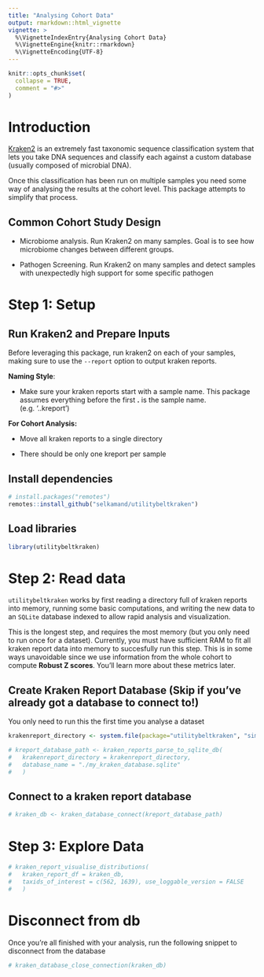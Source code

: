 ```yaml
---
title: "Analysing Cohort Data"
output: rmarkdown::html_vignette
vignette: >
  %\VignetteIndexEntry{Analysing Cohort Data}
  %\VignetteEngine{knitr::rmarkdown}
  %\VignetteEncoding{UTF-8}
---
```


```r
knitr::opts_chunk$set(
  collapse = TRUE,
  comment = "#>"
)
```

# Introduction

[Kraken2](https://ccb.jhu.edu/software/kraken2/) is an extremely fast taxonomic sequence classification system that lets you take DNA sequences and classify each against a custom database (usually composed of microbial DNA).

Once this classification has been run on multiple samples you need some way of analysing the results at the cohort level. This package attempts to simplify that process.

## Common Cohort Study Design

-   Microbiome analysis. Run Kraken2 on many samples. Goal is to see how microbiome changes between different groups.

-   Pathogen Screening. Run Kraken2 on many samples and detect samples with unexpectedly high support for some specific pathogen

# Step 1: Setup

## Run Kraken2 and Prepare Inputs

Before leveraging this package, run kraken2 on each of your samples, making sure to use the `--report` option to output kraken reports.

**Naming Style**:

-   Make sure your kraken reports start with a sample name. This package assumes everything before the first **.** is the sample name. (e.g. '<sample_name>.<everythinghereisignored>.kreport')

**For Cohort Analysis:**

-   Move all kraken reports to a single directory

-   There should be only one kreport per sample

## Install dependencies

```r
# install.packages("remotes")
remotes::install_github("selkamand/utilitybeltkraken")
```

## Load libraries

```r
library(utilitybeltkraken)
```

# Step 2: Read data

`utilitybeltkraken` works by first reading a directory full of kraken reports into memory, running some basic computations, and writing the new data to an `SQLite ` database indexed to allow rapid analysis and visualization. 

This is the longest step, and requires the most memory (but you only need to run once for a dataset). Currently, you must have sufficient RAM to fit all kraken report data into memory to succesfully run this step. This is in some ways unavoidable since we use information from the whole cohort to compute **Robust Z scores**. You'll learn more about these metrics later.


## Create Kraken Report Database (Skip if you've already got a database to connect to!)

You only need to run this the first time you analyse a dataset
```r
krakenreport_directory <- system.file(package="utilitybeltkraken", "simulated_data/simulated_kraken_stdout_inc_zero_counts")

# kreport_database_path <- kraken_reports_parse_to_sqlite_db(
#   krakenreport_directory = krakenreport_directory,
#   database_name = "./my_kraken_database.sqlite"
#   )
```


## Connect to a kraken report database

```r
# kraken_db <- kraken_database_connect(kreport_database_path)
```


# Step 3: Explore Data

```r
# kraken_report_visualise_distributions(
#   kraken_report_df = kraken_db,
#   taxids_of_interest = c(562, 1639), use_loggable_version = FALSE
#   )
```



# Disconnect from db

Once you're all finished with your analysis, run the following snippet to disconnect from the database

```r
# kraken_database_close_connection(kraken_db)
```

